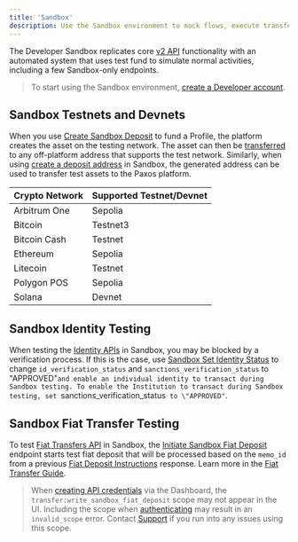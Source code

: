 ```yaml
---
title: 'Sandbox'
description: Use the Sandbox environment to mock flows, execute transfers and test integrations.
---
```




[v2-api]: /api/v2
[sandbox-account]: https://dashboard.sandbox.paxos.com/
[create-sandbox-deposit]: /api-reference/sandbox/create-sandbox-deposit
[create-deposit-address]: /api-reference/deposit-addressesCreateDepositAddress
[crypto-withdrawal]: /api-reference/crypto-withdrawals/create-crypto-withdrawal
[identity]: /api-reference/identity
[sandbox-identity]: /api-reference/sandbox-identitySandboxSetIdentityStatus
[fiat]: /api-reference/fiat-transfers
[sandbox-fiat]: /api-reference/Sandbox-Fiat-Transfers
[fiat-instructions]: /api-reference/fiat-transfers/list-fiat-deposit-instructions
[fiat-guide]: developer/fiat-transfers/quickstart.mdx#2-send-fiat-to-paxos
[credentials]: developer/credentials.mdx
[authenticate]: developer/authenticate.mdx
[Support]: https://support.paxos.com



The Developer Sandbox replicates core [v2 API][v2-api] functionality with an automated system that uses test fund to simulate normal activities, including a few Sandbox-only endpoints.

> To start using the Sandbox environment, [create a Developer account][sandbox-account].

## Sandbox Testnets and Devnets

When you use [Create Sandbox Deposit][create-sandbox-deposit] to fund a Profile, the platform creates the asset on the testing network.
The asset can then be [transferred][crypto-withdrawal] to any off-platform address that supports the test network.
Similarly, when using [create a deposit address][create-deposit-address] in Sandbox, the generated address can be used to transfer test assets to the Paxos platform.

| Crypto Network | Supported Testnet/Devnet |
| --- | --- |
| Arbitrum One | Sepolia |
| Bitcoin | Testnet3 |
| Bitcoin Cash | Testnet |
| Ethereum | Sepolia |
| Litecoin | Testnet |
| Polygon POS | Sepolia |
| Solana | Devnet |

## Sandbox Identity Testing

When testing the [Identity APIs][identity] in Sandbox, you may be blocked by a verification process.
If this is the case, use [Sandbox Set Identity Status][sandbox-identity] to change `id_verification_status` and `sanctions_verification_status` to \"APPROVED"`and enable an individual identity to transact during Sandbox testing.
To enable the Institution to transact during Sandbox testing, set `sanctions_verification_status` to \"APPROVED"`.

## Sandbox Fiat Transfer Testing

To test [Fiat Transfers API][fiat] in Sandbox, the [Initiate Sandbox Fiat Deposit][sandbox-fiat] endpoint starts test fiat deposit that will be processed based on the `memo_id` from a previous [Fiat Deposit Instructions][fiat-instructions] response.
Learn more in the [Fiat Transfer Guide][fiat-guide].

> When [creating API credentials][credentials] via the Dashboard, the `transfer:write_sandbox_fiat_deposit` scope may not appear in the UI.
> Including the scope when [authenticating][authenticate] may result in an `invalid_scope` error.
> Contact [Support] if you run into any issues using this scope.
